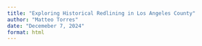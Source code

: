 ```yaml
---
title: "Exploring Historical Redlining in Los Angeles County"
author: "Matteo Torres"
date: "Decemeber 7, 2024"
format: html
---
```


